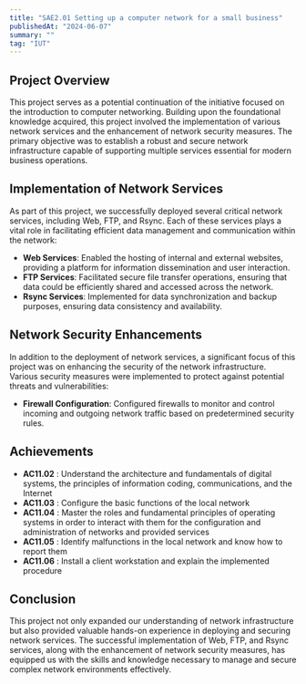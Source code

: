```yaml
---
title: "SAE2.01 Setting up a computer network for a small business"
publishedAt: "2024-06-07"
summary: ""
tag: "IUT"
---
```


## Project Overview

This project serves as a potential continuation of the initiative focused on the introduction to computer networking. Building upon the foundational knowledge acquired, this project involved the implementation of various network services and the enhancement of network security measures. The primary objective was to establish a robust and secure network infrastructure capable of supporting multiple services essential for modern business operations.

## Implementation of Network Services

As part of this project, we successfully deployed several critical network services, including Web, FTP, and Rsync. Each of these services plays a vital role in facilitating efficient data management and communication within the network:

- **Web Services**: Enabled the hosting of internal and external websites, providing a platform for information dissemination and user interaction.
- **FTP Services**: Facilitated secure file transfer operations, ensuring that data could be efficiently shared and accessed across the network.
- **Rsync Services**: Implemented for data synchronization and backup purposes, ensuring data consistency and availability.

## Network Security Enhancements

In addition to the deployment of network services, a significant focus of this project was on enhancing the security of the network infrastructure. Various security measures were implemented to protect against potential threats and vulnerabilities:

- **Firewall Configuration**: Configured firewalls to monitor and control incoming and outgoing network traffic based on predetermined security rules.


## Achievements

- **AC11.02** : Understand the architecture and fundamentals of digital systems, the principles of information coding, communications, and the Internet
- **AC11.03** : Configure the basic functions of the local network
- **AC11.04** : Master the roles and fundamental principles of operating systems in order to interact with them for the configuration and administration of networks and provided services
- **AC11.05** : Identify malfunctions in the local network and know how to report them
- **AC11.06** : Install a client workstation and explain the implemented procedure

## Conclusion

This project not only expanded our understanding of network infrastructure but also provided valuable hands-on experience in deploying and securing network services. The successful implementation of Web, FTP, and Rsync services, along with the enhancement of network security measures, has equipped us with the skills and knowledge necessary to manage and secure complex network environments effectively.
